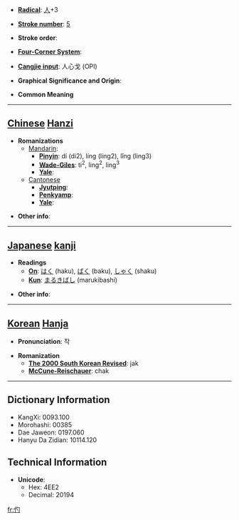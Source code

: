 * '''[[Wiktionary:Chinese radical index| Radical]]''': [[Wiktionary:Chinese radical index 人|人]]+3

* '''[[Wiktionary:Chinese total strokes index|Stroke number]]''': [[Wiktionary:Chinese total strokes index 5|5]]

* '''Stroke order''': 

* '''[[Wiktionary:Chinese four corner index|Four-Corner System]]''': 

* '''[[Wiktionary:Chinese Cangjie index|Cangjie input]]''': 人心戈 (OPI)

* '''Graphical Significance and Origin''': 

* '''Common Meaning'''

----

== [[Chinese]] [[Hanzi]] ==

* '''Romanizations'''
** [[Mandarin]]:
*** '''[[Pinyin]]''': dí (di2), líng (ling2), lǐng (ling3)
*** '''[[Wade-Giles]]''': ti<sup>2</sup>, ling<sup>2</sup>, ling<sup>3</sup>
*** '''[[Yale]]''': 
**[[Cantonese]]
***'''[[Jyutping]]''':
***'''[[Penkyamp]]''': 
***'''[[Yale]]''': 

* '''Other info''': 

----

== [[Japanese]] [[kanji]] ==

* '''Readings'''
** '''[[On]]''': [[はく]] (haku), [[ばく]] (baku), [[しゃく]] (shaku)
** '''[[Kun]]''': [[まるきばし]] (marukibashi)

* '''Other info''':  

----

== [[Korean]] [[Hanja]] ==

* '''Pronunciation''': 작

* '''Romanization'''
** '''[[The 2000 South Korean Revised Romanization|The 2000 South Korean Revised]]''': jak
** '''[[McCune-Reischauer]]''': chak

----

== Dictionary Information ==

* KangXi: 0093.100
* Morohashi: 00385
* Dae Jaweon: 0197.060
* Hanyu Da Zidian: 10114.120

== Technical Information ==

* '''Unicode''':
** Hex: 4EE2
** Decimal: 20194

[[fr:仢]]